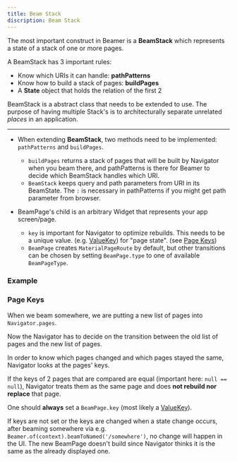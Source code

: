 ```yaml
---
title: Beam Stack
discription: Beam Stack
---
```



The most important construct in Beamer is a **BeamStack** which represents a state of a stack of one or more pages.

A BeamStack has 3 important rules:

-   Know which URIs it can handle: **pathPatterns**
-   Know how to build a stack of pages: **buildPages**
-   A **State** object that holds the relation of the first 2

BeamStack is a abstract class that needs to be extended to use. The purpose of having multiple Stack's is to architecturally separate unrelated _places_ in an application.

---

-   When extending **BeamStack**, two methods need to be implemented: `pathPatterns` and `buildPages`.

    -   `buildPages` returns a stack of pages that will be built by Navigator when you beam there, and pathPatterns is there for Beamer to decide which BeamStack handles which URI.
    -   `BeamStack` keeps query and path parameters from URI in its BeamState. The `:` is necessary in pathPatterns if you might get path parameter from browser.

-   BeamPage's child is an arbitrary Widget that represents your app screen/page.
    -   `key` is important for Navigator to optimize rebuilds. This needs to be a unique value. (e.g. [ValueKey](https://api.flutter.dev/flutter/foundation/ValueKey-class.html)) for "page state". (see [Page Keys](#page-keys))
    -   `BeamPage` creates `MaterialPageRoute` by default, but other transitions can be chosen by setting `BeamPage.type` to one of available `BeamPageType`.

### Example

<BeamStackExample />

### Page Keys

When we beam somewhere, we are putting a new list of pages into `Navigator.pages`.

Now the Navigator has to decide on the transition between the old list of pages and the new list of pages.

In order to know which pages changed and which pages stayed the same, Navigator looks at the pages' keys.

If the keys of 2 pages that are compared are equal (important here: `null == null`), Navigator treats them as the same page and does **not rebuild nor replace** that page.

One should **always** set a `BeamPage.key` (most likely a [ValueKey](https://api.flutter.dev/flutter/foundation/ValueKey-class.html)).

If keys are not set or the keys are changed when a state change occurs, after beaming somewhere via e.g. `Beamer.of(context).beamToNamed('/somewhere')`, no change will happen in the UI. The new BeamPage doesn't build since Navigator thinks it is the same as the already displayed one.
